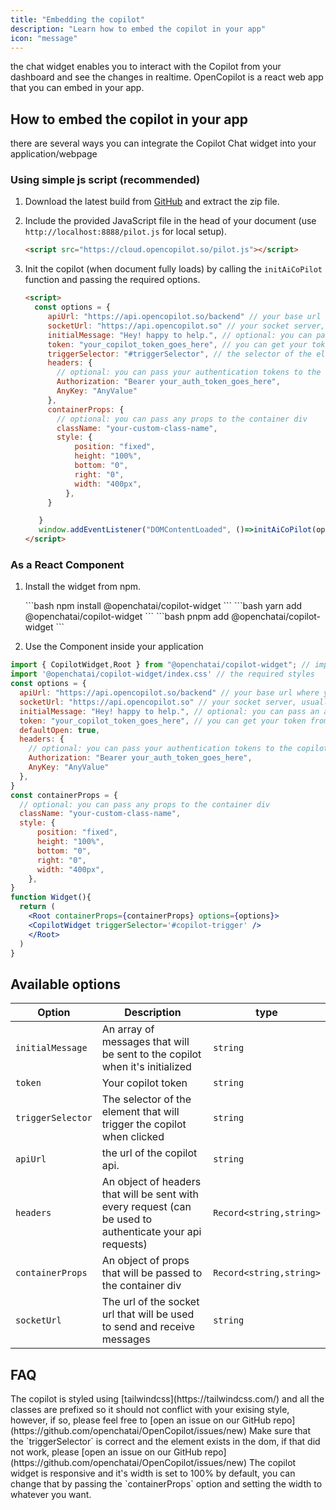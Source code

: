 ```yaml
---
title: "Embedding the copilot"
description: "Learn how to embed the copilot in your app"
icon: "message"
---
```

the chat widget enables you to interact with the Copilot from your dashboard and see the changes in realtime.
OpenCopilot is a react web app that you can embed in your app. 

## How to embed the copilot in your app

there are several ways you can integrate the Copilot Chat widget into your application/webpage
<CardGroup cols={2}>
<Card title="As a JavaScript File" icon="js">
</Card>
<Card title='As a React Component (via npm)' icon='react'>
</Card>
  </CardGroup>

### Using simple js script (recommended)

1. Download the latest build from [GitHub](https://github.com/openchatai/OpenCopilot/actions)
   and extract the zip file.

2. Include the provided JavaScript file in the head of your document (use `http://localhost:8888/pilot.js` for local setup).
   ```html
   <script src="https://cloud.opencopilot.so/pilot.js"></script>
   ```
3. Init the copilot (when document fully loads) by calling the `initAiCoPilot` function and passing the required options.

   ```html
   <script>
     const options = {
        apiUrl: "https://api.opencopilot.so/backend" // your base url where your are hosting OpenCopilot at (the API), usually it's http://localhost:8888/backend
        socketUrl: "https://api.opencopilot.so" // your socket server, usually it's http://localhost:8888/socket
        initialMessage: "Hey! happy to help.", // optional: you can pass an array of messages that will be sent to the copilot when it's initialized
        token: "your_copilot_token_goes_here", // you can get your token from the dashboard
        triggerSelector: "#triggerSelector", // the selector of the element that will trigger the copilot when clicked
        headers: {
          // optional: you can pass your authentication tokens to the copilot or any other header you want to send with every request
          Authorization: "Bearer your_auth_token_goes_here",
          AnyKey: "AnyValue"
        },
        containerProps: {
          // optional: you can pass any props to the container div
          className: "your-custom-class-name",
          style: {
              position: "fixed",
              height: "100%",
              bottom: "0",
              right: "0",
              width: "400px",
            },
        } 

      }
      window.addEventListener("DOMContentLoaded", ()=>initAiCoPilot(options)); // window.onload
   </script>
   ```

### As a React Component

1. Install the widget from npm.

   <Tabs>
     <Tab title="npm">
     ```bash
      npm install @openchatai/copilot-widget 
      ```
      </Tab>
     <Tab title="yarn">
     ```bash
      yarn add @openchatai/copilot-widget 
      ```
      </Tab>
     <Tab title="pnpm">
     ```bash 
     pnpm add @openchatai/copilot-widget 
     ```
     </Tab>
   </Tabs>

2. Use the Component inside your application

```jsx
import { CopilotWidget,Root } from "@openchatai/copilot-widget"; // import the component
import '@openchatai/copilot-widget/index.css' // the required styles
const options = {
  apiUrl: "https://api.opencopilot.so/backend" // your base url where your are hosting OpenCopilot at (the API), usually it's http://localhost:8888/backend
  socketUrl: "https://api.opencopilot.so" // your socket server, usually it's http://localhost:8888/socket
  initialMessage: "Hey! happy to help.", // optional: you can pass an array of messages that will be sent to the copilot when it's initialized
  token: "your_copilot_token_goes_here", // you can get your token from the dashboard
  defaultOpen: true,
  headers: {
    // optional: you can pass your authentication tokens to the copilot or any other header you want to send with every request
    Authorization: "Bearer your_auth_token_goes_here",
    AnyKey: "AnyValue"
  },
}
const containerProps = {
  // optional: you can pass any props to the container div
  className: "your-custom-class-name",
  style: {
      position: "fixed",
      height: "100%",
      bottom: "0",
      right: "0",
      width: "400px",
    },
}
function Widget(){
  return (
    <Root containerProps={containerProps} options={options}>
    <CopilotWidget triggerSelector='#copilot-trigger' />
    </Root>
  )
}
```



## Available options

| Option            | Description                                                                                               | type                    |
| ----------------- | --------------------------------------------------------------------------------------------------------- | ----------------------- |
| `initialMessage`  | An array of messages that will be sent to the copilot when it's initialized                               | `string`                |
| `token`           | Your copilot token                                                                                        | `string`                |
| `triggerSelector` | The selector of the element that will trigger the copilot when clicked                                    | `string`                |
| `apiUrl`          | the url of the copilot api.                                                                               | `string`                |
| `headers`         | An object of headers that will be sent with every request (can be used to authenticate your api requests) | `Record<string,string>` |
| `containerProps`  | An object of props that will be passed to the container div                                               | `Record<string,string>` |
| `socketUrl`       | The url of the socket url that will be used to send and receive messages                               | `string`                |
## FAQ

<AccordionGroup>
  <Accordion title="I have a style conflict with the widget">
    The copilot is styled using
    [tailwindcss](https://tailwindcss.com/) and all the classes are prefixed so it should not conflict with your
    exising style, however, if so, please feel free to [open an issue on our GitHub repo](https://github.com/openchatai/OpenCopilot/issues/new)
  </Accordion>

  <Accordion title="The copilot widget is not showing up">
    Make sure that the `triggerSelector` is correct and the element exists in
    the dom, if that did not work, please [open an issue on our GitHub repo](https://github.com/openchatai/OpenCopilot/issues/new)
  </Accordion>

  <Accordion title="The copilot widget is so small">
    The copilot widget is responsive and it's width is set to 100% by default, you can change that by passing the
    `containerProps` option and setting the width to whatever you want.
  </Accordion>
</AccordionGroup>
